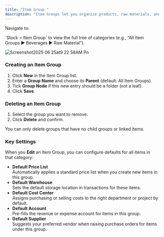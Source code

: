 ```yaml
---
title: "Item Group "
description: "Item Groups let you organize products, raw materials, and services into logical categories—making it easy to filter, report, and apply defaults across similar items."
---
```


Navigate to:

<Info>
  `Stock > Item Group` to view the full tree of categories (e.g., “All Item Groups ▶ Beverages ▶ Raw Material”).
</Info>

![Screenshot2025 06 25at9 22 58AM Pn](/images/Screenshot2025-06-25at9.22.58AM.png)

### Creating an Item Group

1. Click **New** in the Item Group list.
2. Enter a **Group Name** and choose its **Parent** (default: All Item Groups).
3. Tick **Group Node** if this new entry should be a folder (not a leaf).
4. Click **Save**.

### Deleting an Item Group

1. Select the group you want to remove.
2. Click **Delete** and confirm.

<Warning>
  You can only delete groups that have no child groups or linked items.
</Warning>

### Key Settings

When you **Edit** an Item Group, you can configure defaults for all items in that category:

- **Default Price List**\
  Automatically applies a standard price list when you create new items in this group.
- **Default Warehouse**\
  Sets the default storage location in transactions for these items.
- **Default Cost Center**\
  Assigns purchasing or selling costs to the right department or project by default.
- **Default Account**\
  Pre-fills the revenue or expense account for items in this group.
- **Default Supplier**\
  Suggests your preferred vendor when raising purchase orders for items under this group.